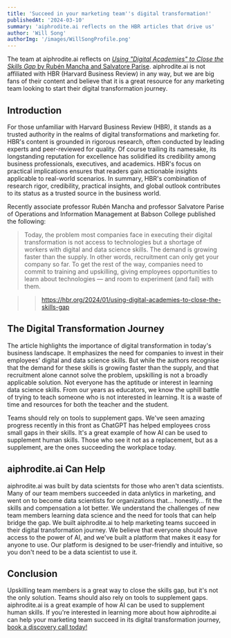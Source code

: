 ```yaml
---
title: 'Succeed in your marketing team''s digital transformation!'
publishedAt: '2024-03-10'
summary: 'aiphrodite.ai reflects on the HBR articles that drive us'
author: 'Will Song'
authorImg: '/images/WillSongProfile.png'
---
```


The team at aiphrodite.ai reflects on [_Using "Digital Academies" to Close the Skills Gap_
by Rubén Mancha and Salvatore Parise](https://hbr.org/2024/01/using-digital-academies-to-close-the-skills-gap). aiphrodite.ai is not affiliated with HBR (Harvard Business Review) in any way, but we are big fans of their content and believe that it is a great resource for any marketing team looking to start their digital transformation journey.

## Introduction

For those unfamiliar with Harvard Business Review (HBR), it stands as a trusted authority in the realms of digital transformations and marketing for. HBR's content is grounded in rigorous research, often conducted by leading experts and peer-reviewed for quality. Of course trailing its namesake, its longstanding reputation for excellence has solidified its credibility among business professionals, executives, and academics. HBR's focus on practical implications ensures that readers gain actionable insights applicable to real-world scenarios. In summary, HBR's combination of research rigor, credibility, practical insights, and global outlook contributes to its status as a trusted source in the business world.

Recently associate professor Rubén Mancha and professor Salvatore Parise of Operations and Information Management at Babson College published the following:

> Today, the problem most companies face in executing their digital transformation is not access to technologies but a shortage of workers with digital and data science skills. The demand is growing faster than the supply. In other words, recruitment can only get your company so far. To get the rest of the way, companies need to commit to training and upskilling, giving employees opportunities to learn about technologies — and room to experiment (and fail) with them.

>> https://hbr.org/2024/01/using-digital-academies-to-close-the-skills-gap

## The Digital Transformation Journey

The article highlights the importance of digital transformation in today's business landscape. It emphasizes the need for companies to invest in their employees' digital and data science skills. But while the authors recognise that the demand for these skills is growing faster than the supply, and that recruitment alone cannot solve the problem, upskilling is not a broadly applicable solution. Not everyone has the aptitude or interest in learning data science skills. From our years as educators, we know the uphill battle of trying to teach someone who is not interested in learning. It is a waste of time and resources for both the teacher and the student.

Teams should rely on tools to supplement gaps. We've seen amazing progress recently in this front as ChatGPT has helped employees cross small gaps in their skills. It's a great example of how AI can be used to supplement human skills. Those who see it not as a replacement, but as a  supplement, are the ones succeeding the workplace today.

## aiphrodite.ai Can Help

aiphrodite.ai was built by data scientsts for those who aren't data scientists. Many of our team members succeeded in data anlytics in marketing, and went on to become data scientists for organizations that... honestly... fit the skills and compensation a lot better. We understand the challenges of new team members learning data science and the need for tools that can help bridge the gap. We built aiphrodite.ai to help marketing teams succeed in their digital transformation journey. We believe that everyone should have access to the power of AI, and we've built a platform that makes it easy for anyone to use. Our platform is designed to be user-friendly and intuitive, so you don't need to be a data scientist to use it.

## Conclusion

Upskilling team members is a great way to close the skills gap, but it's not the only solution. Teams should also rely on tools to supplement gaps. aiphrodite.ai is a great example of how AI can be used to supplement human skills. If you're interested in learning more about how aiphrodite.ai can help your marketing team succeed in its digital transformation journey, [book a discovery call today!](https://sales.aiphrodite.ai/meetings/willsong/discover)